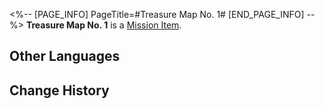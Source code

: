 <%-- [PAGE_INFO]
PageTitle=#Treasure Map No. 1#
[END_PAGE_INFO] --%>
{{Item Infobox
|id          = 140283
|image       = Item Treasure Map No. 1.png{{subst:void|<!--$UPLOAD:<<SpriteOutput/ItemFigures/140066.png>-<Item Treasure Map No. 1.png>-<Item Icons>>-->}}
|type        = Mission Item
|invCategory = Missions
|rarity      = 3
|effect      = 
|description = A treasure map guiding players to find the Championship Contender Pass in Herta Space Station's Victory Zone. The map depicts a Wubbaboo hiding in... a toilet? Finding it might grant access to the Championship Contender Pass, but the correct toilet needs to be found first.
}}
'''Treasure Map No. 1''' is a [[Mission Item]].

==Other Languages==
{{Other Languages
|en   = Treasure Map No. 1
|zhs  = 一号藏宝图
|zht  = 一號藏寶圖
|ja   = 宝の地図・1号
|ko   = 보물 지도 1
|es   = Mapa del tesoro n.º 1
|fr   = Carte au trésor&nbsp;n°&nbsp;1
|ru   = Карта сокровищ 1
|th   = แผนที่สมบัติหมายเลข 1
|vi   = Bản Đồ Kho Báu Số 1
|de   = Schatzkarte Nr.&nbsp;1
|id   = Peta Harta Karun No. 1
|pt   = Mapa do Tesouro n.º 1
}}

==Change History==
{{Change History|1.4}}